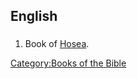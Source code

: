 ==English==

==={{abbreviation}}===
{{infl|en|abbreviation}}
# {{biblical}} Book of [[Hosea]].

[[Category:Books of the Bible]]